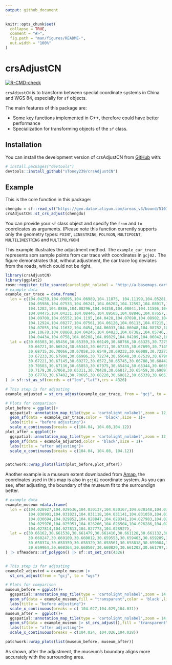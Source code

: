 ```yaml
---
output: github_document
---
```


<!-- README.md is generated from README.Rmd. Please edit that file -->

```r
knitr::opts_chunk$set(
  collapse = TRUE,
  comment = "#>",
  fig.path = "man/figures/README-",
  out.width = "100%"
)
```

# crsAdjustCN

<!-- badges: start -->
[![R-CMD-check](https://github.com/sToney239/crsAdjustCN/actions/workflows/R-CMD-check.yaml/badge.svg)](https://github.com/sToney239/crsAdjustCN/actions/workflows/R-CMD-check.yaml)
<!-- badges: end -->

`crsAdjustCN` is to transform between special coordinate systems in China and WGS 84, especially for `sf` objects.

The main features of this package are:
 
 - Some key functions implemented in C++, therefore could have better performance
 - Specialization for transforming objects of the `sf` class.

## Installation

You can install the development version of crsAdjustCN from [GitHub](https://github.com/sToney239/crsAdjustCN) with:

``` r
# install.packages("devtools")
devtools::install_github("sToney239/crsAdjustCN")
```

## Example

This is the core function in this package:
```r
chengdu = sf::read_sf("https://geo.datav.aliyun.com/areas_v3/bound/510100_full.json")
crsAdjustCN::st_crs_adjust(chengdu)
```

You can provide your `sf` class object and specify the `from` and `to` coordicates as arguments. (Please note this function currently supports only the geometry types: `POINT`, `LINESTRING`, `POLYGON`, `MULTIPOINT`, `MULTILINESTRING` and `MULTIPOLYGON`)

This example illustrates the adjustment method. The `example_car_trace` represents som sample points from car trace with coordinates in `gcj02.` The figure demonstrates that, without adjustment, the car trace log deviates from the roads, which could not be right. 

```r
library(crsAdjustCN)
library(ggplot2)
rosm::register_tile_source(cartolight_nolabel = "http://a.basemaps.cartocdn.com/light_nolabels/${z}/${x}/${y}.png")
# example data
example_car_trace = data.frame(
  lon = c(104.04259,104.09895,104.06989,104.11875, 104.11199,104.05281,104.04718,104.10675,104.10259,
          104.05986,104.07533,104.06241,104.06202,104.12592,104.08017,104.05254,104.05819,104.08698,104.07674,104.06063,104.0432,
          104.1282,104.0886,104.08296,104.04358,104.08041,104.11506,104.04284,104.08634,104.04345,104.06618,104.04731,104.09897,
          104.04475,104.04231,104.08446,104.09505,104.08846,104.07657,104.04348,104.06209,104.04258,104.09211,104.04442,
          104.09708,104.05552,104.1195,104.0428,104.07698,104.08902,104.04319,104.12407,104.05383,104.11511,104.04268,104.09454,
          104.12924,104.08277,104.07561,104.06126,104.06113,104.07215,104.05571,104.04222,104.10462,104.09748,104.06201,
          104.07055,104.11632,104.0454,104.06033,104.06048,104.08782,104.04258,104.04346,104.10895,104.05043,104.08215,104.08212,
          104.10678,104.08868,104.04245,104.04823,104.07382,104.05746,104.07004,104.09889,104.04358,104.10868,104.04303,
          104.04434,104.0758,104.06208,104.09829,104.04289,104.06042,104.06624,104.1096,104.08728,104.07869),
  lat = c(30.66503,30.65456,30.65359,30.66149,30.68766,30.65325,30.72758,30.65461,30.67891,30.68876,
          30.66721,30.66524,30.65343,30.66711,30.67335,30.67699,30.71459,30.65421,30.68907,30.6637,30.70704,30.70651,30.68355,
          30.68715,30.70066,30.67058,30.6549,30.69232,30.66088,30.72272,30.68595,30.68175,30.65459,30.70155,30.65522,30.6616,
          30.67233,30.67908,30.66986,30.72274,30.65648,30.67539,30.67907,30.70196,30.70319,30.65327,30.65505,30.68427,
          30.67221,30.67145,30.69272,30.6572,30.65745,30.66788,30.68442,30.69558,30.69206,30.6844,30.65374,30.68198,30.72126,
          30.70503,30.67136,30.65853,30.67975,30.65434,30.65344,30.6655,30.67137,30.69862,30.65335,30.65345,30.66321,30.67539,
          30.7179,30.67068,30.65311,30.70428,30.66817,30.65459,30.69097,30.66504,30.67249,30.70352,30.71578,30.65379,30.65446,
          30.67778,30.67402,30.70695,30.68228,30.68812,30.65339,30.66519,30.68415,30.65349,30.70909,30.67092,30.65407,30.69442)
) |> sf::st_as_sf(coords = c("lon","lat"),crs = 4326)

# This step is for adjusting
example_adjusted = st_crs_adjust(example_car_trace, from = "gcj", to = "wgs")

# Plots for comparison
plot_before = ggplot()+
  ggspatial::annotation_map_tile(type = 'cartolight_nolabel',zoom = 12,progress ="none")+
  geom_sf(data = example_car_trace,color = 'black',size = 1)+
  labs(title = "before adjusting")+
  scale_x_continuous(breaks = c(104.04, 104.08,104.12))
plot_after = ggplot()+
  ggspatial::annotation_map_tile(type = 'cartolight_nolabel',zoom = 12,progress ="none")+
  geom_sf(data = example_adjusted,color = 'black',size = 1)+
  labs(title = "after adjusting")+
  scale_x_continuous(breaks = c(104.04, 104.08, 104.12))


patchwork::wrap_plots(list(plot_before,plot_after))
```

Another example is a museum extent downloaded from [Amap](https://www.amap.com/), the coordinates used in this map is also in `gcj02` coordinate system. As you can see, after adjusting, the boundary of the museum fit to the surroundign better.

```r
# example data
example_museum =data.frame(
  lon = c(104.028927,104.029536,104.030137,104.030167,104.030148,104.030056,104.030013,104.030116,104.030805,
          104.030901,104.031021,104.031118,104.031141,104.031059,104.031052,104.031079,104.031205,104.03144,104.031448,
          104.030694,104.029852,104.028847,104.028341,104.027983,104.027782,104.027484,104.02722,104.026924,104.026675,104.026397,
          104.025976,104.025951,104.026206,104.026504,104.026286,104.025729,104.02591,104.026054,104.026835,104.026814,
          104.027814,104.027813,104.027773,104.028927),
  lat = c(30.66162,30.661538,30.661479,30.661416,30.661128,30.661132,30.660775,30.660776,30.66071,30.660463,
          30.660247,30.660109,30.660012,30.659553,30.659403,30.659289,30.659078,30.658825,30.658648,30.658498,30.658491,
          30.658374,30.658359,30.658329,30.658561,30.658818,30.659004,30.659151,30.659287,30.659403,30.659569,30.659596,
          30.659964,30.660364,30.660507,30.660829,30.661202,30.661797,30.661843,30.662287,30.662323,30.661988,30.661698,30.66162)
) |> sfheaders::sf_polygon() |> sf::st_set_crs(4326) 


# This step is for adjusting
example2_adjusted = example_museum |> 
  st_crs_adjust(from = "gcj", to = "wgs")

# Plots for comparison
museum_before = ggplot()+
  ggspatial::annotation_map_tile(type = 'cartolight_nolabel',zoom = 14,progress ="none")+
  geom_sf(data = example_museum,fill = "transparent",color = 'black',linetype = 2,linewidth = 1)+
  labs(title = "before adjusting")+
  scale_x_continuous(breaks = c( 104.027,104.029,104.031))
museum_after =  ggplot()+
  ggspatial::annotation_map_tile(type = 'cartolight_nolabel',zoom = 14,progress ="none")+
  geom_sf(data = example_museum |> st_crs_adjust(),fill = "transparent",color = 'black',linetype = 2,linewidth = 1)+
  labs(title = "after adjusting")+
  scale_x_continuous(breaks = c(104.024, 104.026,104.028))

patchwork::wrap_plots(list(museum_before, museum_after))
```

As shown, after the adjustment, the museum's boundary aligns more accurately with the surrounding area.

